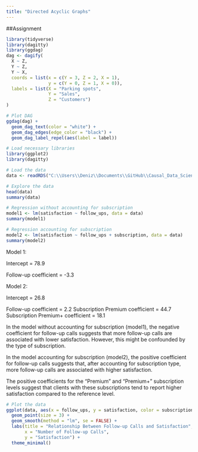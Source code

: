 ```yaml
---
title: "Directed Acyclic Graphs"
---
```


##Assignment
```r
library(tidyverse)
library(dagitty)
library(ggdag)
dag <- dagify(
  X ~ Z,
  Y ~ Z,
  Y ~ X,
  coords = list(x = c(Y = 3, Z = 2, X = 1),
                y = c(Y = 0, Z = 1, X = 0)),
  labels = list(X = "Parking spots",
                Y = "Sales",
                Z = "Customers")
)

# Plot DAG
ggdag(dag) +
  geom_dag_text(color = "white") +
  geom_dag_edges(edge_color = "black") +
  geom_dag_label_repel(aes(label = label))
```

```r
# Load necessary libraries
library(ggplot2)
library(dagitty)

# Load the data
data <- readRDS("C:\\Users\\Deniz\\Documents\\GitHub\\Causal_Data_Science_Data\\customer_sat.rds")

# Explore the data
head(data)
summary(data)

# Regression without accounting for subscription
model1 <- lm(satisfaction ~ follow_ups, data = data)
summary(model1)

# Regression accounting for subscription
model2 <- lm(satisfaction ~ follow_ups + subscription, data = data)
summary(model2)
```
Model 1:

Intercept = 78.9

Follow-up coefficient = -3.3

Model 2:

Intercept = 26.8

Follow-up coefficient = 2.2
Subscription Premium coefficient = 44.7
Subscription Premium+ coefficient = 18.1


In the model without accounting for subscription (model1), the negative coefficient for follow-up calls suggests that more follow-up calls are associated with lower satisfaction. However, this might be confounded by the type of subscription.

In the model accounting for subscription (model2), the positive coefficient for follow-up calls suggests that, after accounting for subscription type, more follow-up calls are associated with higher satisfaction.

The positive coefficients for the "Premium" and "Premium+" subscription levels suggest that clients with these subscriptions tend to report higher satisfaction compared to the reference level.


```r
# Plot the data
ggplot(data, aes(x = follow_ups, y = satisfaction, color = subscription)) +
  geom_point(size = 3) +
  geom_smooth(method = "lm", se = FALSE) +
  labs(title = "Relationship Between Follow-up Calls and Satisfaction",
       x = "Number of Follow-up Calls",
       y = "Satisfaction") +
  theme_minimal()
```
